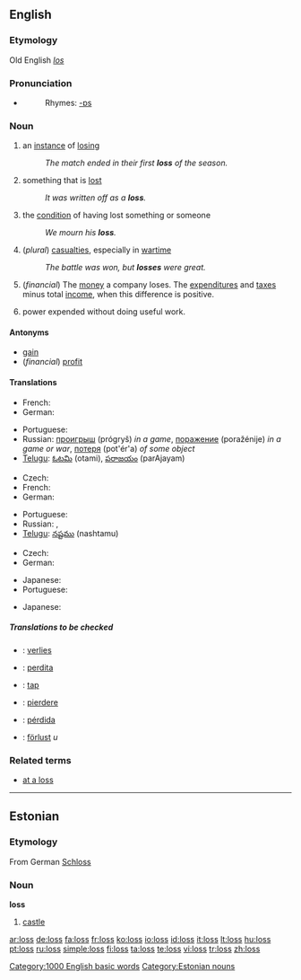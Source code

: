 {{see|lõss|löss|los}}
==English==

{{rank|plan|pain|official|940|loss|spot|wonderful|shook}}

===Etymology===
Old English ''[[los]]''

===Pronunciation===
*{{audio|en-us-loss.ogg|Audio (US)}}
*:Rhymes: [[Rhymes:English:-ɒs|-ɒs]]

===Noun===
{{en-noun|es}}

# an [[instance]] of [[losing]]
#:''The match ended in their first '''loss''' of the season.''
# something that is [[lost]]
#:''It was written off as a '''loss'''.''
# the [[condition]] of having lost something or someone
#:''We mourn his '''loss'''.''
# (''plural'') [[casualties]], especially in [[wartime]]
#:''The battle was won, but '''losses''' were great.''
# (''financial'') The [[money]] a company loses.  The [[expenditure]]s and [[tax]]es minus total [[income]], when this difference is positive.
# {{engineering}} power expended without doing useful work.

====Antonyms====
*[[gain]]
*(''financial'') [[profit]]

====Translations====
{{trans-top|instance of losing}}
* French: {{t+|fr|défaite|f}}
* German: {{t+|de|Verlust|m}}
{{trans-mid}}
* Portuguese: {{t+|pt|perda|f}}
* Russian: [[проигрыш]] (prógryš) {{m}} ''in a game'', [[поражение]] (poražénije) {{n}} ''in a game or war'', [[потеря]] (pot'ér'a) {{f}} ''of some object''
* [[Telugu]]: [[ఓటమి]] (otami), [[పరాజయం]] (parAjayam)
{{trans-bottom}}

{{trans-top|something lost}}
* Czech: {{t-|cs|ztráta|f}}
* French: {{t+|fr|perte|f}}
* German: {{t+|de|Verlust|m}}
{{trans-mid}}
* Portuguese: {{t+|pt|perda|f}}
* Russian: {{t+|ru|потеря|f|tr=pot'ér'a|sc=Cyrl}}, {{t+|ru|утрата|f|tr=utráta|sc=Cyrl}}
* [[Telugu]]: [[నష్టము]] (nashtamu)
{{trans-bottom}}

{{trans-top|financial: money a company loses}}
* Czech: {{t-|cs|ztráta|f}}
* German: {{t+|de|Verlust|m}}
{{trans-mid}}
* Japanese: {{t|ja|損益|tr=son'eki|sc=Jpan}}
* Portuguese: {{t+|pt|perda|f}}
{{trans-bottom}}

{{trans-top|engineering: power expended without doing useful work}}
{{trans-mid}}
* Japanese: {{t+|ja|損失|tr=sonshitsu|sc=Jpan}}
{{trans-bottom}}

=====Translations to be checked=====
{{checktrans}}
*{{ttbc|Dutch}}: [[verlies]] {{n}}
*{{ttbc|Interlingua}}: [[perdita]]
*{{ttbc|Norwegian}}: [[tap]]
*{{ttbc|Romanian}}: [[pierdere]] {{f}}
*{{ttbc|Spanish}}: [[pérdida]]
*{{ttbc|Swedish}}: [[förlust]] ''u''

===Related terms===
*[[at a loss]]

[[Category:1000 English basic words]]

----

==Estonian==

===Etymology===
From German [[Schloss]]

===Noun===
'''loss'''

# [[castle]]

[[Category:Estonian nouns]]

[[ar:loss]]
[[de:loss]]
[[fa:loss]]
[[fr:loss]]
[[ko:loss]]
[[io:loss]]
[[id:loss]]
[[it:loss]]
[[lt:loss]]
[[hu:loss]]
[[pt:loss]]
[[ru:loss]]
[[simple:loss]]
[[fi:loss]]
[[ta:loss]]
[[te:loss]]
[[vi:loss]]
[[tr:loss]]
[[zh:loss]]